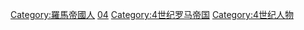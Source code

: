 [[Category:羅馬帝國人|Category:羅馬帝國人]]
[[Category:各世紀羅馬人|04]]
[[Category:4世纪罗马帝国|Category:4世纪罗马帝国]]
[[Category:4世纪人物|Category:4世纪人物]]
